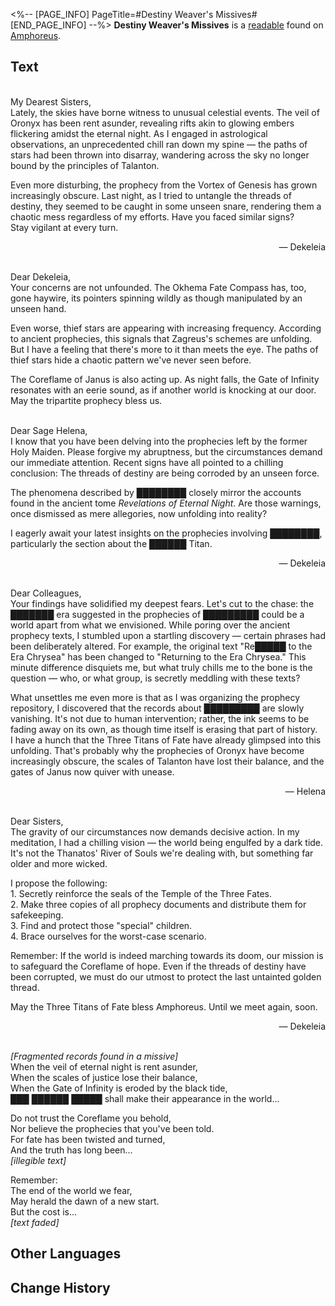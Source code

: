 <%-- [PAGE_INFO]
PageTitle=#Destiny Weaver's Missives#
[END_PAGE_INFO] --%>
{{Readable Infobox
|id           = 469
|partIds      = 190780
|title        = 
|image        = Item Destiny Weaver's Missives.png
|world        = Amphoreus
|parts        = 1
|author       = <!--to be added-->
|description  = Some writing on these letters between several Destiny Weavers has become illegible, either due to the passage of time, or someone deliberately erasing them.
|part1        = Destiny Weaver's Missives
|source1      = {{cx|Source missing}}
|characters   = 
|factions     = 
}}
'''Destiny Weaver's Missives''' is a [[readable]] found on [[Amphoreus]].
<!--
==Location==
{{Map Embed|<map name>|<marker id>}}
-->
==Text==
{{Size|28|First Missive}}<br />My Dearest Sisters,<br />Lately, the skies have borne witness to unusual celestial events. The veil of Oronyx has been rent asunder, revealing rifts akin to glowing embers flickering amidst the eternal night. As I engaged in astrological observations, an unprecedented chill ran down my spine &mdash; the paths of stars had been thrown into disarray, wandering across the sky no longer bound by the principles of Talanton.

Even more disturbing, the prophecy from the Vortex of Genesis has grown increasingly obscure. Last night, as I tried to untangle the threads of destiny, they seemed to be caught in some unseen snare, rendering them a chaotic mess regardless of my efforts. Have you faced similar signs?<br />Stay vigilant at every turn.<br /><div align="right">&mdash; Dekeleia</div>

{{Size|28|Second Missive}}<br />Dear Dekeleia,<br />Your concerns are not unfounded. The Okhema Fate Compass has, too, gone haywire, its pointers spinning wildly as though manipulated by an unseen hand.

Even worse, thief stars are appearing with increasing frequency. According to ancient prophecies, this signals that Zagreus's schemes are unfolding. But I have a feeling that there's more to it than meets the eye. The paths of thief stars hide a chaotic pattern we've never seen before.

The Coreflame of Janus is also acting up. As night falls, the Gate of Infinity resonates with an eerie sound, as if another world is knocking at our door.<br />May the tripartite prophecy bless us. 

{{Size|28|Third Missive}}<br />Dear Sage Helena,<br />I know that you have been delving into the prophecies left by the former Holy Maiden. Please forgive my abruptness, but the circumstances demand our immediate attention. Recent signs have all pointed to a chilling conclusion: The threads of destiny are being corroded by an unseen force.

The phenomena described by ████████ closely mirror the accounts found in the ancient tome ''Revelations of Eternal Night''. Are those warnings, once dismissed as mere allegories, now unfolding into reality?

I eagerly await your latest insights on the prophecies involving ████████, particularly the section about the ██████ Titan.<br /><div align="right">&mdash; Dekeleia</div>

{{Size|28|Fourth Missive}}<br />Dear Colleagues,<br />Your findings have solidified my deepest fears. Let's cut to the chase: the ███████ era suggested in the prophecies of █████████ could be a world apart from what we envisioned. While poring over the ancient prophecy texts, I stumbled upon a startling discovery &mdash; certain phrases had been deliberately altered. For example, the original text "Re█████ to the Era Chrysea" has been changed to "Returning to the Era Chrysea." This minute difference disquiets me, but what truly chills me to the bone is the question &mdash; who, or what group, is secretly meddling with these texts?

What unsettles me even more is that as I was organizing the prophecy repository, I discovered that the records about █████████ are slowly vanishing. It's not due to human intervention; rather, the ink seems to be fading away on its own, as though time itself is erasing that part of history.<br />I have a hunch that the Three Titans of Fate have already glimpsed into this unfolding. That's probably why the prophecies of Oronyx have become increasingly obscure, the scales of Talanton have lost their balance, and the gates of Janus now quiver with unease.<br /><div align="right">&mdash; Helena</div>

{{Size|28|Fifth Missive}}<br />Dear Sisters,<br />The gravity of our circumstances now demands decisive action. In my meditation, I had a chilling vision &mdash; the world being engulfed by a dark tide. It's not the Thanatos' River of Souls we're dealing with, but something far older and more wicked.

I propose the following:<br />1. Secretly reinforce the seals of the Temple of the Three Fates.<br />2. Make three copies of all prophecy documents and distribute them for safekeeping.<br />3. Find and protect those "special" children.<br />4. Brace ourselves for the worst-case scenario.

Remember: If the world is indeed marching towards its doom, our mission is to safeguard the Coreflame of hope. Even if the threads of destiny have been corrupted, we must do our utmost to protect the last untainted golden thread.

May the Three Titans of Fate bless Amphoreus. Until we meet again, soon.<br /><div align="right">&mdash; Dekeleia</div>

{{Size|28|Appendix: Prophecy Shard}}<br />''[Fragmented records found in a missive]''<br />When the veil of eternal night is rent asunder,<br />When the scales of justice lose their balance,<br />When the Gate of Infinity is eroded by the black tide,<br />███ ██████ █████ shall make their appearance in the world...

Do not trust the Coreflame you behold,<br />Nor believe the prophecies that you've been told.<br />For fate has been twisted and turned,<br />And the truth has long been...<br />''[illegible text]''

Remember:<br />The end of the world we fear,<br />May herald the dawn of a new start.<br />But the cost is...<br />''[text faded]''

<!--
==Trivia==
* 
-->
==Other Languages==
{{Other Languages
|en   = Destiny Weaver's Missives
|zhs  = 命运织者的密函
|zht  = 命運織者的密函
|ja   = 運命の織り手の密書
|ko   = 운명 방직공의 밀서
|es   = Cartas secretas de las tejedoras del destino
|fr   = Lettres des tisseuses du destin
|ru   = Тайная переписка ткачей судьбы
|th   = จดหมายลับของผู้ถักทอโชคชะตา
|vi   = Mật Hàm Của Người Dệt Vận Mệnh
|de   = Geheime Schreiben der Schicksalsweberinnen
|id   = Surat Rahasia Penenun Takdir
|pt   = Cartas da Tecelã do Destino
}}

==Change History==
{{Change History|3.0}}